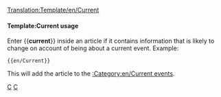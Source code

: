 <noinclude>[[Translation:Template/en/Current]]</noinclude><noinclude></noinclude>{{en/Ambox| type  = notice
| image = en/Current event.png | alt = Current event
| text  = This article concerns a current event. Some of its content may therefore be outdated.  The article should be given a higher than usual amount of attention while the event remains current.
}}<includeonly>{{{1|[[Category:en/Current events]]}}}</includeonly><noinclude>

====Template:Current usage====
Enter <nowiki>{{</nowiki>'''current'''<nowiki>}}</nowiki> inside an article if it contains information that is likely to change on account of being about a current event. Example:
<pre>{{en/Current}}</pre>
This will add the article to the [[:Category:en/Current events]].

[[Category:en/Templates|C]][[Category:en/Message boxes|C]]
</noinclude>
